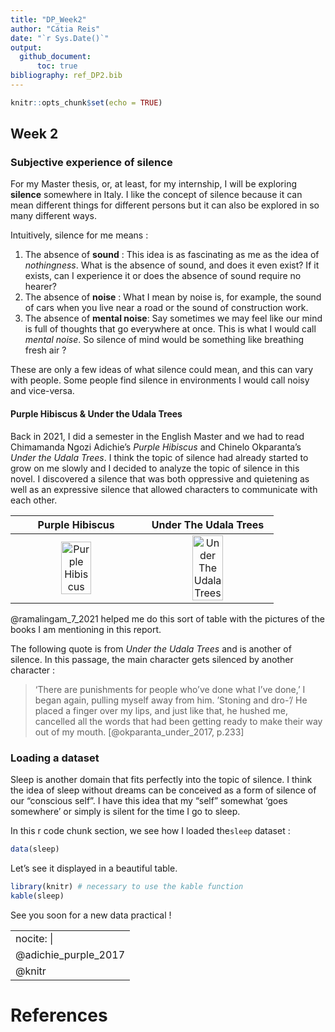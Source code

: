 ```yaml
---
title: "DP_Week2"
author: "Cátia Reis"
date: "`r Sys.Date()`"
output: 
  github_document:
      toc: true
bibliography: ref_DP2.bib
---
```


```r
knitr::opts_chunk$set(echo = TRUE)
```

## Week 2

### Subjective experience of silence

For my Master thesis, or, at least, for my internship, I will be exploring **silence** somewhere in Italy. I like the concept of silence because it can mean different things for different persons but it can also be explored in so many different ways. 

Intuitively, silence for me means : 

1. The absence of **sound** : This idea is as fascinating as me as the idea of *nothingness*. What is the absence of sound, and does it even exist? If it exists,    can I experience it or does the absence of sound require no hearer?
2. The absence of **noise** : What I mean by noise is, for example, the sound of cars when you live near a road or the sound of construction work. 
3. The absence of **mental noise**: Say sometimes we may feel like our mind is full of thoughts that go everywhere at once. This is what I would call *mental noise*. So silence of mind would be something like breathing fresh air ? 

These are only a few ideas of what silence could mean, and this can vary with people. Some people find silence in environments I would call noisy and vice-versa. 

#### Purple Hibiscus & Under the Udala Trees

Back in 2021, I did a semester in the English Master and we had to read Chimamanda Ngozi Adichie's *Purple Hibiscus* and Chinelo Okparanta's *Under the Udala Trees*. I think the topic of silence had already started to grow on me slowly and I decided to analyze the topic of silence in this novel. I discovered a silence that was both oppressive and quietening as well as an expressive silence that allowed characters to communicate with each other. 

|Purple Hibiscus|Under The Udala Trees|
|:-:|:-:|
![Purple Hibiscus](https://static.fnac-static.com/multimedia/Images/FR/NR/80/11/44/4460928/1540-0/tsp20190111222358/Purple-Hibiscus.jpg){width=50%}|![Under The Udala Trees](https://images-eu.ssl-images-amazon.com/images/I/81lkwx77O5L._AC_UL600_SR600,600_.jpg){width=50%}|

@ramalingam_7_2021 helped me do this sort of table with the pictures of the books I am mentioning in this report. 


The following quote is from *Under the Udala Trees* and is another of silence. In this passage, the main character gets silenced by another character :

> 'There are punishments for people who’ve done what I’ve done,’ I began again, pulling myself away from him. ‘Stoning and dro-‘/ He placed a finger over my lips, and just like that, he hushed me, cancelled all the words that had been getting ready to make their way out of my mouth. [@okparanta_under_2017, p.233] 

### Loading a dataset

Sleep is another domain that fits perfectly into the topic of silence. I think the idea of sleep without dreams can be conceived as a form of silence of our "conscious self". I have this idea that my "self" somewhat 'goes somewhere' or simply is silent for the time I go to sleep. 

In this r code chunk section, we see how I loaded the`sleep` dataset : 
```r
data(sleep) 
```
Let's see it displayed in a beautiful table. 
```r
library(knitr) # necessary to use the kable function
kable(sleep)
```

See you soon for a new data practical !

---
nocite: |
  @adichie_purple_2017
  @knitr
---


# References 



